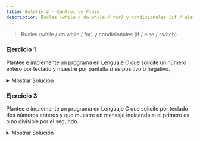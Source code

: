 ```yaml
---
title: Boletín 2 - Control de Flujo
description: Bucles (while / do while / for) y condicionales (if / else / switch)
---
```




> Bucles (while / do while / for) y condicionales (if / else / switch)

### Ejercicio 1

Plantee e implemente un programa en Lenguaje C que solicite un número entero por teclado y muestre por pantalla si es
positivo o negativo.

<details>
<summary>Mostrar Solución</summary>
```c title="Ejercicio_01.c"
// SPDX-FileCopyrightText: 2023 Pablo Portas López <pablo.portas@udc.es>
//
// SPDX-License-Identifier: GPL-3.0-only

#include <stdio.h>

int main() {
    int n;

    // Input
    printf("Introduzca un número entero: ");
    scanf("%d",&n);

    // Output
    if (n > 0) {
        printf("El número %d es positivo.",n);
    } else {
        if (n == 0) {
            printf("El número es 0.");
        } else {
            printf("El número %d es negativo.",n);
        }
    }


    return 0;
}
```
</details>

### Ejercicio 2

Plantee e implemente un programa en Lenguaje C que solicite un número entero por teclado y muestre por pantalla si es
par o impar.

<details>
<summary>Mostrar Solución</summary>
```c title="Ejercicio_02.c"
// SPDX-FileCopyrightText: 2023 Pablo Portas López <pablo.portas@udc.es>
//
// SPDX-License-Identifier: GPL-3.0-only

#include <stdio.h>

int main() {
    int n;

    // INPUT
    printf("Introduzca un número entero: ");
    scanf("%d",&n);

    // OUTPUT
    if (n == 0) {
        printf("El número es 0.");
    } else {
        if (n % 2 == 0) {
            printf("El número %d es par.",n);
        } else {
            printf("El número %d es impar.",n);
        }
    }

    return 0;
}
```
</details>

### Ejercicio 3

Plantee e implemente un programa en Lenguaje C que solicite por teclado dos números enteros y que muestre un mensaje
indicando si el primero es o no divisible por el segundo.

<details>
<summary>Mostrar Solución</summary>
```c title="Ejercicio_03.c"
// SPDX-FileCopyrightText: 2023 Pablo Portas López <pablo.portas@udc.es>
//
// SPDX-License-Identifier: GPL-3.0-only

#include <stdio.h>

int main() {
    int a,b;

    // INPUT
    printf("Introduzca dos números enteros y te diré si el primero es divisible por el segundo: ");
    scanf("%d %d",&a,&b);

    // OUTPUT
    if (b == 0) {
        printf("NO SE PUEDE DIVIDIR ENTRE 0.");
    } else {
        if (a % b == 0) {
            printf("%d es divisible entre %d.", a, b);
        } else {
            printf("%d no es divisible entre %d.", a, b);
        }
    }

    return 0;
}
```
</details>

### Ejercicio 4

Plantee e implemente un programa en Lenguaje C que muestre por pantalla el mayor de tres números introducidos por
teclado.

```txt "34" "56" "21" frame="terminal" title="Ejemplo de Ejecución"
Primer Número: 34
Segundo Número: 56
Tercer Número: 21

56 es el número mayor de los tres introducidos
```

<details>
<summary>Mostrar Solución</summary>
```c title="Ejercicio_04.c"
// SPDX-FileCopyrightText: 2023 Pablo Portas López <pablo.portas@udc.es>
//
// SPDX-License-Identifier: GPL-3.0-only

#include <stdio.h>

int main() {
    int a, b, c, menor, medio, mayor;

    // IN
    puts("Introduzca tres números para que este programa le devuelva el mayor de todos.");
    printf("\tTres números, ordenados como quiera: ");
    scanf("%d %d %d", &a, &b, &c);

    // ORDENAR CÓDIGO SUPER RECICLADO DEL OTRO EJERCICIO
    if (a < b) {
        menor = a;
        mayor = b;
    } else {
        menor = b;
        mayor = a;
    }
    if (c < menor) {
        medio = menor;
        menor = c;
    } else {
        if (c < mayor) {
            medio = c;
        } else {
            medio = mayor;
            mayor = c;
        }
    }

    // OUT
    printf("\nEl mayor es: %d", mayor);

    return 0;
}
```
</details>

### Ejercicio 5

Plantee e implemente un programa en Lenguaje C que muestre por pantalla tres números enteros introducidos por teclado
ordenados de menor a mayor.

```txt "34" "56" "21" frame="terminal" title="Ejemplo de Ejecución"
Primer Número: 34
Segundo Número: 56
Tercer Número: 21

21 <= 34 <= 56
```

<details>
<summary>Mostrar Solución</summary>
```c title="Ejercicio_05.c"
// SPDX-FileCopyrightText: 2023 Pablo Portas López <pablo.portas@udc.es>
//
// SPDX-License-Identifier: GPL-3.0-only

#include <stdio.h>

int main() {
    int a, b, c, menor, medio, mayor;

    // IN
    puts("Introduzca tres números para que este programa los organice de mayor a menor.");
    printf("\tTres números, ordenados como quiera: ");
    scanf("%d %d %d", &a, &b, &c);

    // ORDENAR
    if (a < b) {
        menor = a;
        mayor = b;
    } else {
        menor = b;
        mayor = a;
    }
    if (c < menor) {
        medio = menor;
        menor = c;
    } else {
        if (c < mayor) {
            medio = c;
        } else {
            medio = mayor;
            mayor = c;
        }
    }

    // OUT
    printf("\nOrdenados de menor a mayor: %d < %d < %d", menor, medio, mayor);

    return 0;
}
```
</details>

### Ejercicio 6

Plantee e implemente un programa en Lenguaje C que a partir de la siguiente información (correspondiente a un test
realizado por los alumnos): cantidad total de preguntas planteadas y la cantidad de preguntas contestadas correctamente.
Permita insertar los dos datos por teclado y muestre como resultado el nivel del mismo según el porcentaje de respuestas
correctas obtenidas. Suponga que:

- Nivel máximo: Porcentaje $\geq$ 90%.
- Nivel medio: Porcentaje $\geq$ 75% y $\textless$ 90%.
- Nivel regular: Porcentaje $\geq$ 50% y $\textless$ 75%.
- Fuera de nivel: Porcentaje $\textless$ 50%.

<details>
<summary>Mostrar Solución</summary>
```c title="Ejercicio_06.c"
// SPDX-FileCopyrightText: 2023 Pablo Portas López <pablo.portas@udc.es>
//
// SPDX-License-Identifier: GPL-3.0-only

#include <stdio.h>

#define porcentaje(x, y) ( x / (float) y * 100)

int main() {
    int total, correctas;

    // INPUT
    puts("Conteste a las siguiente preguntas sobre el test realizado:");
    printf("\tCantidad total de preguntas: ");
    scanf("%d", &total);
    printf("\tCantidad de preguntas contestadas correctamente: ");
    scanf("%d", &correctas);

    // OUTPUT
    printf("Tiene usted ");
    if (porcentaje(correctas, total) >= 90) {
        printf("un Nivel Máximo.");
    } else {
        if (porcentaje(correctas, total) >= 75) {
            printf("un Nivel Medio.");
        } else {
            if (porcentaje(correctas, total) >= 50) {
                printf("un Nivel Regular.");
            } else {
                if (porcentaje(correctas, total) < 50) {
                    printf("un Nivel Insuficiente.");
                }
            }
        }
    }
    printf("\n");


    return 0;
}
```
</details>

### Ejercicio 7

Implemente un programa que resuelva ecuaciones de segundo grado empleando sentencias switch para los casos: reales y
distintas, complejas conjugadas y raíz real doble.

<details>
<summary>Mostrar Solución</summary>
```c title="Ejercicio_07.c"
// SPDX-FileCopyrightText: 2023 Pablo Portas López <pablo.portas@udc.es>
//
// SPDX-License-Identifier: GPL-3.0-only

#include <stdio.h>

#include <math.h>

int main() {
    float a, b, c;
    float radicando, raiz1, raiz2, parteentera, parteimaginaria;
    int caso;

    // IN
    puts("Programa para resolver ecuaciones de segundo grado:");
    printf("Introduzca las constantes de la función, tal que: a*x^2 + b*x + c = 0 (a,b,c): ");
    scanf(" %f %f %f", &a, &b, &c);


    // CÁLCULO
    // (-b +- sqrt(b**2 - 4 * a * c)) / (2 * a)
    radicando = powf(b, 2) - 4 * a * c;
    // CADA CASO
    // caso = 0 raíz de cero (raíz real doble)
    // caso = 1 raíz de un positivo (dos raíces reales y distintas)
    // caso = 2 raíz de un negativo (compleja conjugada)
    if (radicando == 0) {
        caso = 0;
    } else {
        if (radicando > 0) {
            caso = 1;
        } else {
            caso = 2;
        }
    }

    switch (caso) {
        case 0:     // RAÍZ REAL DOBLE
            raiz1 = (-b+sqrtf(radicando))/(2*a*b);
            printf("La función tiene dos raíces reales dobles por lo tanto ambas valen %.210f",raiz1);
            break;
        case 1:     // DOS RAÍCES REALES Y DISTINTAS
            raiz1 = (-b+sqrtf(radicando))/(2*a*b);
            raiz2 = (-b-sqrtf(radicando))/(2*a*b);
            printf("La función tiene dos raíces reales y distintas. Un de ellas vale %.2f y la otra %.2f",raiz1,raiz2);
            break;
        case 2:     // COMPLEJA CONJUGADA
            // PARTO LA FUNCIÓN EN PARTE REAL E IMAGINARIA
            parteentera = (-b/(2*a*b));
            parteimaginaria = (sqrtf(-radicando)/(2*a*b));
            printf("La función tiene dos raíces complejas conjugadas. Una de ellas vale %.2f + %.2fi y la otra %.2f - %.2fi.",parteentera,parteimaginaria,parteentera,parteimaginaria);
            break;
        default:

    }

    return 0;
}
```
</details>

### Ejercicio 8

Plantee e implemente un programa en Lenguaje C que solicite al usuario una fecha del año en curso y le muestre en el
centro de la pantalla (aproximadamente) el número de días transcurridos desde el comienzo de año hasta esa fecha.

```txt "15" "10" frame="terminal" title="Ejemplo de Ejecución"
Escriba una fecha del año 2016 (dd mm): 15 10

La fecha introducida corresponde al día 288 del año en curso
```

<details>
<summary>Mostrar Solución</summary>
```c title="Ejercicio_08.c"
// SPDX-FileCopyrightText: 2023 Pablo Portas López <pablo.portas@udc.es>
//
// SPDX-License-Identifier: GPL-3.0-only

#include <stdio.h>
#include <stdbool.h>

int main() {
    int DD, MM, AAAA, dias, FEBRERO, diasano;
    bool incorrecto = true;
    // INPUT
    // INICIALIZO VARIABLES
    dias = 0;
    FEBRERO = 28;
    diasano = 365;
    // BUCLE DE INPUT
    do {
        printf("\nIntroduzca la fecha actual en el formato especificado (DD/MM/AAAA): ");
        scanf("%d / %d / %d", &DD, &MM, &AAAA);
        if (0 < DD && 0 < MM &&
            1578 < AAAA) { // Tiene que ser un año de después del establecimiento del Calendario Gregoriano

            // CÁLCULO DE SI ES UN AÑO BISIESTO
            if (AAAA % 4 == 0) {
                if (AAAA % 100 == 0) {
                    if (AAAA % 400 == 0) {
                        FEBRERO = 29;
                        diasano = 366;
                    } else {
                        FEBRERO = 28;
                        diasano = 365;
                    }
                } else {
                    FEBRERO = 29;
                    diasano = 366;
                }
            } else {
                FEBRERO = 28;
                diasano = 365;
            }

            switch (MM) { // COMPROBACIÓN DE DÍAS DE CADA MES
                // MESES CON 30 DÍAS (NOVIEMBRE, SEPTIEMBRE, JUNIO, ABRIL)
                case 11:
                case 6:
                case 4:
                    if (0 < DD && DD <= 30) {
                        incorrecto = false;
                    } else { // TIENE UN DÍA NO VÁLIDO PARA ESE MES
                        printf("¡Fecha no válida! (Código de error: Introducido un día incorrecto en un mes de 30 días.)");
                    }
                    break;
                    // MESES CON 31 DÍAS (DICIEMBRE, OCTUBRE, AGOSTO, JULIO, MAYO, MARZO, ENERO)
                case 12:
                case 10:
                case 8:
                case 7:
                case 5:
                case 3:
                case 1:
                    if (0 < DD && DD <= 31) {
                        incorrecto = false;
                    } else { // TIENE UN DÍA NO VÁLIDO PARA ESE MES
                        printf("¡Fecha no válida! (Código de error: Introducido un día incorrecto en un mes de 31 días.)");
                    }
                    break;
                    // FEBRERO Y LOS BISIESTOS
                case 2:
                    if (0 < DD && DD <= FEBRERO) {
                        incorrecto = false;
                    } else { // FECHA NO VÁLIDA DD < DÍAS QUE TIENE FEBRERO ESE AÑO
                        printf("¡Fecha no válida! (Código de error: Introducido un día incorrecto en un mes de %d días.)",
                               FEBRERO);
                    }
                    break;
                default:
                    printf("¡Fecha no válida! (Código de error: Introducido un mes no válido.)");
            }
        } else {
            printf("¡Fecha no válida! (Código de error: Debe ser una fecha válida del calendario gregoriano.)");
        }
    } while (incorrecto);

    // CÁLCULO
    // CÁLCULO DE DÍAS POR MES
    switch (MM) {
        case 12:    // NOVIEMBRE 30
            dias = dias + 30;
        case 11:    // OCTUBRE 31
            dias = dias + 31;
        case 10:     // SEPTIEMBRE 30
            dias = dias + 30;
        case 9:     // AGOSTO 31
            dias = dias + 31;
        case 8:     // JULIO 31
            dias = dias + 31;
        case 7:     // JUNIO 30
            dias = dias + 30;
        case 6:     // MAYO 31
            dias = dias + 31;
        case 5:     // ABRIL 30
            dias = dias + 30;
        case 4:     // MARZO 31
            dias = dias + 31;
        case 3:     // FEBRERO 28/29
            dias = dias + FEBRERO;
        case 2:     // ENERO 31
            dias = dias + 31;
        default:
    }

    // SUMO LOS DÍAS DEL MES EN CURSO AL TOTAL
    dias = dias + DD;

    // OUTPUT
    printf("La fecha introducida corresponde al día %d del año en curso. (Levamos un %.2f%% del año en curso %d/%d)",
           dias, (dias / (float) diasano * 100), dias, diasano);

    return 0;
}
```
</details>

### Ejercicio 9

Plantee e implemente un programa en Lenguaje C que implemente el algoritmo necesario para calcular la edad de una
persona suponiendo que se le pide al usuario que introduzca su fecha de nacimiento por teclado y a la salida muestra por
pantalla su edad con respecto a la fecha actual. Tenga en cuenta el cumpleaños exacto de la persona para realizar el
cálculo.

<details>
<summary>Mostrar Solución</summary>
```c title="Ejercicio_09.c"
// SPDX-FileCopyrightText: 2023 Pablo Portas López <pablo.portas@udc.es>
//
// SPDX-License-Identifier: GPL-3.0-only

#include <stdio.h>
#include <stdbool.h>
#include <time.h> // PARA OBTENER EL TIEMPO ACTUAL

int main() {
    int DD, MM, AAAA, FEBRERO; // PARA FECHA DE NACIMIENTO
    int diaactual, mesactual, anoactual; // PARA FECHA ACTUAL
    int edad; // LA EDAD
    bool incorrecto = true;
    // CONSEGUIR LOCAL TIME
    time_t t = time(NULL);
    struct tm tm = *localtime(&t);
    anoactual = tm.tm_year + 1900; // AÑOS TRANSCURRIDOS DESDE EL 1900
    mesactual = tm.tm_mon + 1; // ENERO ES EL MES CERO
    diaactual = tm.tm_mday; // DÍA

    // USADO PARA DEBUG
    //printf("now: %d-%02d-%02d %02d:%02d:%02d\n", tm.tm_year + 1900, tm.tm_mon + 1, tm.tm_mday, tm.tm_hour, tm.tm_min, tm.tm_sec);
    //printf("ahora: %d/%d/%d\n",anoactual,mesactual,diaactual);

    // INPUT
    puts("\t\t\t\t\t\t[ Calculadora de edad ]");

    // ESTA SECCIÓN DEL CÓDIGO ESTÁ COPIADA DEL EJERCICIO 8
    // INICIALIZO VARIABLE
    FEBRERO = 28;
    // BUCLE DE INPUT
    do {
        printf("\nIntroduzca su fecha de nacimiento en el formato especificado (DD/MM/AAAA): ");
        scanf("%d / %d / %d", &DD, &MM, &AAAA);
        if (0 < DD && 0 < MM && 1578 < AAAA) {
            // Tiene que ser un año de después del establecimiento del Calendario Gregoriano

            // CÁLCULO DE SI ES UN AÑO BISIESTO
            if (AAAA % 4 == 0) {
                if (AAAA % 100 == 0) {
                    if (AAAA % 400 == 0) {
                        FEBRERO = 29;
                    } else {
                        FEBRERO = 28;
                    }
                } else {
                    FEBRERO = 29;
                }
            } else {
                FEBRERO = 28;
            }

            switch (MM) { // COMPROBACIÓN DE DÍAS DE CADA MES
                // MESES CON 30 DÍAS (NOVIEMBRE, SEPTIEMBRE, JUNIO, ABRIL)
                case 11:
                case 6:
                case 4:
                    if (0 < DD && DD <= 30) {
                        incorrecto = false;
                    } else { // TIENE UN DÍA NO VÁLIDO PARA ESE MES
                        printf("¡Fecha no válida! (Código de error: Introducido un día incorrecto en un mes de 30 días.)");
                    }
                    break;
                    // MESES CON 31 DÍAS (DICIEMBRE, OCTUBRE, AGOSTO, JULIO, MAYO, MARZO, ENERO)
                case 12:
                case 10:
                case 8:
                case 7:
                case 5:
                case 3:
                case 1:
                    if (0 < DD && DD <= 31) {
                        incorrecto = false;
                    } else { // TIENE UN DÍA NO VÁLIDO PARA ESE MES
                        printf("¡Fecha no válida! (Código de error: Introducido un día incorrecto en un mes de 31 días.)");
                    }
                    break;
                    // FEBRERO Y LOS BISIESTOS
                case 2:
                    if (0 < DD && DD <= FEBRERO) {
                        incorrecto = false;
                    } else { // FECHA NO VÁLIDA DD < DÍAS QUE TIENE FEBRERO ESE AÑO
                        printf("¡Fecha no válida! (Código de error: Introducido un día incorrecto en un mes de %d días.)",
                               FEBRERO);
                    }
                    break;
                default:
                    printf("¡Fecha no válida! (Código de error: Introducido un mes no válido.)");
            }
        } else {
            printf("¡Fecha no válida! (Código de error: Debe ser una fecha válida del calendario gregoriano.)");
        }
        if (AAAA > anoactual || AAAA == anoactual && ((MM > mesactual) || (MM == mesactual && DD > diaactual))) {
            // SI LA FECHA ES EN EL FUTURO, SENTENCIA LÓGICA BASTANTE LARGA, EVITAR QUE SE SALGA DEL BUCLE
            printf("¿Naciste en el futuro o que lo que?"); // Me hacía gracia :)
            incorrecto = true;
        }
    } while (incorrecto);

    edad = anoactual - AAAA - 1; // RESTAMOS EL AÑO DE NACIMIENTO AL ACTUAL - 1

    // COMPROBAMOS SI YA HA SIDO SU CUMPLEAÑOS
    if ((MM < mesactual) || (MM == mesactual && DD < diaactual)) {
        edad = edad + 1; // SUMAMOS YA QUE YA FUÉ SU CUMPLEAÑOS
        if (MM == mesactual && DD == diaactual) { // SI COINCIDE LA FECHA FELICITAR CUMPLEAÑOS
            printf("\n¡Feliz Cumpleaños! Tienes %d años.", edad);
        } else {
            printf("Tienes %d años.", edad);
        }
    } else {
        printf("Tienes %d años.", edad);
    }

    return 0;
}
```
</details>

### Ejercicio 10

Plantee e implemente un programa en Lenguaje C que solicite el salario anual bruto de una persona y muestre por pantalla
la reducción del IRPF que se le aplicaría según los hijos menores de 18 años que tenga a su cargo, sabiendo que cada
hijo (hasta 5) reduce un 10% el total del impuesto que le correspondería pagar. Es decir, si un trabajador gana 20000 €
anuales y tiene a su cargo 5 hijos menores de 18 años, suponiendo un IRPF del 15% (debe ser constante en el programa)
tendría que pagar 3000€ de impuesto anual, pero se le reduce un n_hijos*10% (50%) y por tanto pagaría únicamente 1500€
al año.

```txt "20000" "5" frame="terminal" title="Ejemplo de Ejecución"
Introduzca su salario anual bruto (en euros): 20000
Introduzca el número de hijos mayores de 18 años a su cargo: 5

IRPF (15%): 3000€
Reducción debida a hijos a cargo: 1500€
Total anual a pagar: 1500€
```

<details>
<summary>Mostrar Solución</summary>
```c title="Ejercicio_10.c"
// SPDX-FileCopyrightText: 2023 Pablo Portas López <pablo.portas@udc.es>
//
// SPDX-License-Identifier: GPL-3.0-only

#include <stdio.h>

#define IRPF 0.15
// SINTETIZO LA FÓRMULA DEL ENUNCIADO x: sueldo y: hijos
#define descuentohijos(x,y) (x * IRPF * (y * 0.10))

int main() {
    int nhijosmenores;
    float sueldoanualbruto, descuentoirpf;

    // INPUT
    puts("Calculador de descuento de del IRPF");
    printf("Introduzca su salario anual bruto (en euros): ");
    scanf(" %f", &sueldoanualbruto);
    printf("Introduzca el número de hijos/as mayores de 18 años a su cargo: ");
    scanf(" %d", &nhijosmenores);

    // OUTPUT
    printf("IRPF (15%%): %.2f€\n", sueldoanualbruto * IRPF);
    switch (nhijosmenores) {
        case 0: // VOY A SUPONER QUE EL USURARIO NO VA A INTRODUCIR HIJOS NEGATIVOS
            descuentoirpf = 0;
            printf("Carece de reducción del IRPF por hijos/as a su cargo.\n");
            break;
        case 1:
        case 2:
        case 3:
        case 4:
            descuentoirpf = descuentohijos(sueldoanualbruto,nhijosmenores);
            printf("Reducción debida a hijos/as a cargo: %.2f€\n",descuentoirpf);
            break;
        default: // SÍ TIENE MÁS DE 4 O MÁS HIJOS
            descuentoirpf = descuentohijos(sueldoanualbruto,5); // DESCUENTO MÁXIMO (5 HIJOS)
            printf("Reducción debida a hijos/as a cargo: %.2f€\n",descuentoirpf);
    }
    printf("Total anual a pagar: %.2f€\n", sueldoanualbruto * IRPF - descuentoirpf);

    return 0;
}
```
</details>

### Ejercicio 11

Plantee e implemente un programa en Lenguaje C cuyo objetivo sea calcular las raíces de una ecuación de 2º grado,
$ax^2+bx+c$. El programa debe solicitar por teclado los coeficientes a, b, c. y mostrar por pantalla las soluciones $x_{1}$ y $x_{2}$.


$x_{1} = \frac{-b+\sqrt{b^2-4ac}}{2a}$

$x_{2} = \frac{-b-\sqrt{b^2-4ac}}{2a}$

<details>
<summary>Mostrar Solución</summary>
```c title="Ejercicio_11.c"
// SPDX-FileCopyrightText: 2023 Pablo Portas López <pablo.portas@udc.es>
//
// SPDX-License-Identifier: GPL-3.0-only

#include <stdio.h>
#include <math.h>

int main () {
    // Este ejercicio es literalmente el mismo que el Ejercicio 7, así que Ctrl + C y Ctrl + V
    float a, b, c;
    float radicando, raiz1, raiz2, parteentera, parteimaginaria;
    int caso;

    // IN
    puts("Programa para resolver ecuaciones de segundo grado:");
    printf("Introduzca las constantes de la función, tal que: a*x^2 + b*x + c = 0 (a,b,c): ");
    scanf(" %f %f %f", &a, &b, &c);


    // CÁLCULO
    // (-b +- sqrt(b**2 - 4 * a * c)) / (2 * a)
    radicando = powf(b, 2) - 4 * a * c;
    // CADA CASO
    // caso = 0 raíz de cero (raíz real doble)
    // caso = 1 raíz de un positivo (dos raíces reales y distintas)
    // caso = 2 raíz de un negativo (compleja conjugada)
    if (radicando == 0) {
        caso = 0;
    } else {
        if (radicando > 0) {
            caso = 1;
        } else {
            caso = 2;
        }
    }

    switch (caso) {
        case 0:     // RAÍZ REAL DOBLE
            raiz1 = (-b+sqrtf(radicando))/(2*a*b);
            printf("La función tiene dos raíces reales dobles por lo tanto ambas valen %.210f",raiz1);
            break;
        case 1:     // DOS RAÍCES REALES Y DISTINTAS
            raiz1 = (-b+sqrtf(radicando))/(2*a*b);
            raiz2 = (-b-sqrtf(radicando))/(2*a*b);
            printf("La función tiene dos raíces reales y distintas. Un de ellas vale %.2f y la otra %.2f",raiz1,raiz2);
            break;
        case 2:     // COMPLEJA CONJUGADA
            // PARTO LA FUNCIÓN EN PARTE REAL E IMAGINARIA
            parteentera = (-b/(2*a*b));
            parteimaginaria = (sqrtf(-radicando)/(2*a*b));
            printf("La función tiene dos raíces complejas conjugadas. Una de ellas vale %.2f + %.2fi y la otra %.2f - %.2fi.",parteentera,parteimaginaria,parteentera,parteimaginaria);
            break;
        default:

    }


    return 0;
}
```
</details>

### Ejercicio 12

Plantee e implemente un programa en Lenguaje C que solicite tres números enteros positivos (por teclado) y que muestre
por pantalla el cociente y el resto de dividir el mayor de ellos por el menor, con un formato similar al siguiente:

```txt "34" "22" "67" frame="terminal" title="Ejemplo de Ejecución"
Introduzca primer número: 34
Introduzca segundo número: 22
Introduzca tercer número: 67

67 dividido |entre 22
            ------------
      R: 1    C: 3
```

<details>
<summary>Mostrar Solución</summary>
```c title="Ejercicio_12.c"
// SPDX-FileCopyrightText: 2023 Pablo Portas López <pablo.portas@udc.es>
//
// SPDX-License-Identifier: GPL-3.0-only

#include <stdio.h>
#include <stdbool.h>

int main() {
    int a, b, c;
    bool nocontinuar = true;

    // BUCLE DE INPUT
    do {
        puts("Introduzca tres números enteros positivos y se le mostrará la división entera del mayor entre el menor.");
        printf("\tTres números (a,b,c): ");
        int n; // Cuenta el número de entradas correctas
        n = scanf("%d %d %d", &a, &b, &c);
        while((getchar()) != '\n'); // LIMPIO EL BUFFER PARA EVITAR COSAS RARAS
        if (n == 3) {
            if (a > 0 && b > 0 && c > 0) {
                nocontinuar = false;
            } else {
                printf("¡Introduzca tres números positivos!\n");
            }
        } else {
            printf("¡Introduzca tres números enteros!\n");
        }
    } while (nocontinuar);

    // ALGORITMO DE ORDENACIÓN DE NÚMEROS
    // es de otro ejercicio, no lo voy a modificar cumple su función.
    int menor, medio, mayor;

    if (a < b) {
        menor = a;
        mayor = b;
    } else {
        menor = b;
        mayor = a;
    }
    if (c < menor) {
        medio = menor;
        menor = c;
    } else {
        if (c < mayor) {
            medio = c;
        } else {
            medio = mayor;
            mayor = c;
        }
    }

    // DIVISIÓN
    // Podría usar más variables, o más líneas de código, pero prefiero dejarlo simple
    int cociente = mayor/menor, resto = mayor%menor;

    // OUTPUT
    printf("\n\t\t\t%d dividido\t|entre %d\n\t\t\t\t\t\t------------\n\t\t\tC: %d\t\tR: %d\n",mayor,menor,cociente,resto);


    return 0;
}
```
</details>

### Ejercicio 13

Plantee e implemente un programa en Lenguaje C para clasificar triángulos en función de las longitudes de sus lados, que
se solicitarán por teclado, de forma que se indique por pantalla si el triángulo es equilátero (todos los lados
iguales), isósceles (dos lados iguales) o escaleno (todos los lados diferentes).

```txt "125" "358" "125" frame="terminal" title="Ejemplo de Ejecución"
Introduzca la longitud del primer lado del triángulo (cm): 125
Introduzca la longitud del segundo lado del triángulo (cm): 358
Introduzca la longitud del tercer lado del triángulo (cm): 125

El triángulo es ISÓSCELES (lado1=lado3=125 cm)
```

<details>
<summary>Mostrar Solución</summary>
```c title="Ejercicio_13.c"
// SPDX-FileCopyrightText: 2023 Pablo Portas López <pablo.portas@udc.es>
//
// SPDX-License-Identifier: GPL-3.0-only

#include <stdio.h>
#include <math.h> // HACER SENOS Y COSENOS SIN ESTO ES DIFÍCIL

#define PI 3.14159265358979323846

int main() {
    int a, b, c, continuar, correct, antiinf;
    int menor, medio, mayor;    // PARA EL APARTADO 2
    int clado, cangulo;         // PARA EL APARTADO 3
    float A, B, C;              // PARA EL APARTADO 3
    continuar = 1;
    antiinf = 1;

    while (continuar != 4) {
        // INPUT
        puts("Introduzca tres números enteros cualesquiera, serán utilizados para tratar\nde construir un tríangulo.");
        correct = 0;
        printf("\tTres números (a b c): ");
        correct = scanf("%d %d %d", &a, &b, &c); // A n se le asignaran el número de entradas válidas.
        // printf("%d valores correctos leídos.", correct);
        switch (continuar) {
            case 1: // 1) INPUT VÁLIDO
                if (correct != 3) {
                    printf("\n¡Input no válido, introduzca enteros! Número de valores correctos leídos: %d", correct);
                    continuar = 1;
                    break;
                } else {
                    if (a * b <= 0 || b * c <= 0) {
                        // Lo hago con dos bucles porque multiplicar valores incorrectos puede resultar en bucles infinitos.
                        printf("\n¡Input no válido, introduzca enteros! Recuerde que no hay triángulos de longitud negativa o 0.\n\n");
                        continuar = 1;
                        break;
                    } else {
                        //printf("\n\nX\n\n"); USADO PARA DEBUG EL CÓDIGO
                    }
                }
            case 2: // 2) Teorema de la existencia de los triángulos
                // | b - c | < a < b + c
                // Podría usar la biblioteca de matemáticas para hacer esto o reciclar mi código de organizar números de mayor a menor
                if (a < b) {
                    menor = a;
                    mayor = b;
                } else {
                    menor = b;
                    mayor = a;
                }
                if (c < menor) {
                    medio = menor;
                    menor = c;
                } else {
                    if (c < mayor) {
                        medio = c;
                    } else {
                        medio = mayor;
                        mayor = c;
                    }
                }
                if (menor + medio > mayor) {
                    //printf("\n\nY\n\n"); USADO PARA DEBUG EL CÓDIGO
                } else {
                    printf("\n¡Input no válido! No se puede construir un triangulo con esos valores.\n (Teorema de la existencia de los triángulos).\n\n");
                    continuar = 1;
                    break;
                }
            case 3: // 3) Clasificar el triángulo
                // printf("\n\nZ\n\n"); USADO PARA DEBUG EL CÓDIGO
                // CLASIFICACIÓN POR LADO
                // EQUILÁTERO:  1
                // ISÓSCELES:   2
                // ESCALENO:    3
                clado = 0;
                if (mayor == menor) {                       // EQUILÁTERO
                    clado = 1;
                } else {
                    if (mayor == medio || medio == menor) { // ISÓSCELES
                        clado = 2;
                    } else {                                // ESCALENO
                        clado = 3;
                    }
                }
                // CLASIFICACIÓN POR ÁNGULO
                // RECTÁNGULO   ( 90º): 1
                // ACUTÁNGULO   (<90º): 2
                // OBTUSÁNGULO  (>90º): 3
                cangulo = 0;
                // Usando la ley de los cosenos: c^2 = a^2 + b^2 - 2ab * cos(C)
                // Y los paso de radianes a grados
                C = acos((pow(a, 2) + pow(b, 2) - pow(c, 2)) / (2 * a * b)) * 180 / PI;
                A = acos((pow(c, 2) + pow(b, 2) - pow(a, 2)) / (2 * c * b)) * 180 / PI;
                B = acos((pow(a, 2) + pow(c, 2) - pow(b, 2)) / (2 * c * a)) * 180 / PI;
                // printf("Ángulos: A: %.2fº B: %.2fº C: %.2fº", A, B, C); // Usado para debug del código
                if (A == 90 || B == 90 || C == 90) {        // RECTÁNGULO
                    cangulo = 1;
                } else {
                    if (A > 90 || B > 90 || C > 90) {       // OBTUSÁNGULO
                        cangulo = 3;
                    } else {                                // ACUTÁNGULO
                        cangulo = 2;
                    }
                }
                continuar = 4;
            default:

        }

        antiinf = antiinf + 1;
        if (antiinf > 100) {
            continuar = 4;
        } else {
            //printf("Repetición = %d\n",antiinf);
        }
    }

    if (antiinf > 100) {
        printf("¡Anti repeticiones infinitas activado!");
        // USO ESTO PORQUE A VECES ME CONFUNDÍA METÍA MAL UN DATO Y PASO DE QUE MI ORDENADOR SE SOBRECALIENTE
    } else {
        printf("El tríangulo introducido (a: %d b: %d c: %d), ",a,b,c);
        switch (clado) {
            case 1:
                printf("es un triángulo equilátero ");
                break;
            case 2:
                printf("es un triángulo isósceles ");
                break;
            case 3:
                printf("es un tríangulo escaleno ");
                break;
            default:

        }
        switch (cangulo) {
            case 1:
                printf("y rectángulo (A: %.2fº B: %.2fº C: %.2fº).",A,B,C);
                break;
            case 2:
                printf("y obtusángulo (A: %.2fº B: %.2fº C: %.2fº).",A,B,C);
                break;
            case 3:
                printf("y acutángulo (A: %.2fº B: %.2fº C: %.2fº).",A,B,C);
                break;
            default:

        }
    }
    return 0;
}
```
</details>

### Ejercicio 14

Plantee e implemente un programa en Lenguaje C que solicite por teclado dos números enteros positivos (el primero de 3
cifras y el segundo de 1) y que muestre por pantalla su multiplicación en el formato que se indica en el ejemplo de
ejecución. Debe comprobar que el primer número tiene efectivamente 3 cifras y es positivo, y que el segundo número es
también positivo y tiene una única cifra. En caso de que no se cumplan estas condiciones, el programa debe alertar al
usuario con un mensaje apropiado (Ej. “El primer número no tiene 3 cifras!!!”).

```txt "785" "7" frame="terminal" title="Ejemplo de Ejecución"
Introduzca un número entero positivo de 3 cifras: 785
Introduzca un número entero positivo de 1 cifra: 7

      785
      x 7
     ====
     5495
```

**NOTA**: Observe un formato lo más similar posible al indicado en el ejemplo,
utilizando descriptores de formato en lugar de espacios en blanco para mostrar los
datos en forma de tabla.

<details>
<summary>Mostrar Solución</summary>
```c title="Ejercicio_14.c"
// SPDX-FileCopyrightText: 2023 Pablo Portas López <pablo.portas@udc.es>
//
// SPDX-License-Identifier: GPL-3.0-only

#include <stdio.h>
#include <stdbool.h>

int main() {
    int a, b, c;

    // BUCLE DE INPUT
    bool nocontinuar = true;
    do {
        int n, error;
        puts("Introduzca dos números enteros positivos, el primero de tres cifras, el segundo de una.");
        printf("\n\tDos números (XXX, X): ");
        n = scanf("%d %d", &a, &b);
        while((getchar()) != '\n'); // Limpio el buffer por seguridad
        error = 0; // INICIALIZO LA VARIABLE DE CONTROL DE ERRORES
        if (n == 2) { // Inputs válidos
            if (a >= 0 && b >= 0) {
                if ((a >= 100 && a < 1000)) { // PRIMER NÚMERO VÁLIDO
                    if ((b >= 0 && b < 10)) {  // SEGUNDO NÚMERO VÁLIDO
                        nocontinuar = false; // CORRECTO CONTINUAR
                    } else { error = 2; } // SENDOS NÚMEROS NO VÁLIDOS
                } else {
                    if (b >= 0 && b < 10) { // SEGUNDO NÚMERO VÁLIDO
                        error = 1;
                    } else { error = 3; } // SENDOS NÚMEROS NO VÁLIDOS
                }
            } else { error = 5; }
        } else { error = 4; }

        // Control de mensajes de error
        switch (error) {
            case 1:     // PRIMER NÚMERO MAL
                printf("\nError: El primer número no tiene tres cifras.\n");
                break;
            case 2:     // SEGUNDO NÚMERO MAL
                printf("\nError: El segundo número no tiene una cifra.\n");
                break;
            case 3:     // SENDOS NÚMEROS NO VÁLIDOS
                printf("\nError: Sendos números no tienen el formáto especificado.\n");
                break;
            case 4:     // INPUT NO VÁLIDO
                printf("\nError: Introduzca dos inputs válidos.\n");
                break;
            case 5:     // NO POSITIVOS
                printf("\nError: Ambos números deben ser positivos.\n");
                break;
            default:    // NO HAY ERRORES ERROR = 0
                break; // Buena práctica hay que evitar "fallitos"
        }
    } while (nocontinuar);

    // MULTIPLICACIÓN
    c = a * b;

    // OUTPUT
    printf("\n\n\t\t\t %d\n\t\t\t x %d\n\t\t\t====\n\t\t\t%4d\n",a,b,c);

    return 0;
}
```
</details>

### Ejercicio 15

Plantee e implemente un programa en Lenguaje C que presente el menú que se especifica a continuación y que, según sea el
carácter introducido por el usuario, escriba en pantalla BEBÉ, ADOLESCENTE, MUJER, HOMBRE.

- B.- Bebé
- A.- Adolescente
- M.- Mujer
- H.- Hombre

<details>
<summary>Mostrar Solución</summary>
```c title="Ejercicio_15.c"
// SPDX-FileCopyrightText: 2023 Pablo Portas López <pablo.portas@udc.es>
//
// SPDX-License-Identifier: GPL-3.0-only

#include <stdio.h>
#include <stdbool.h>

int main() {
    char c;

    bool nocontinuar;
    do {
        nocontinuar = false;
        printf("\t\t¿Que eres?\n------------------------\n B - Bebé\n A - Adolescente\n M - Mujer\n H - Hombre\n");
        printf("\nIntroduzca el carácter correcto: ");
        int n;
        gets(&c);

        switch (c) {
            case 'B':
            case 'b':
                printf("BEBÉ");
                break;
            case 'A':
            case 'a':
                printf("ADOLESCENTE");
                break;
            case 'M':
            case 'm':
                printf("MUJER");
                break;
            case 'H':
            case 'h':
                printf("HOMBRE");
                break;
            default:
                printf("\nError: Opción no válida.\n\n");
                nocontinuar=true;
                break;
        }
    } while(nocontinuar);

    return 0;
}
```
</details>

### Ejercicio 16

Plantee e implemente un programa en Lenguaje C que admita el nombre y la edad de una persona y muestre por pantalla si
la persona es JOVEN, ADULTA, o ANCIANA según los siguientes criterios:

1. Si tiene menos de 32 años es JOVEN.
2. Si tiene 32 o más años y menos de 75 es ADULTA.
3. Si tiene 75 o más años es ANCIANA.

```txt "Virginia Woolf" "21" frame="terminal" title="Ejemplo de Ejecución"
Nombre: Virginia Woolf
Edad: 21

Virginia Woolf es JOVEN (<32)
```

<details>
<summary>Mostrar Solución</summary>
```c title="Ejercicio_16.c"
// SPDX-FileCopyrightText: 2023 Santiago Neira Sejean
//
// SPDX-License-Identifier: GPL-3.0-only
#include <stdio.h>
int main(){
    char nombre[50];
    char apellido1[50];
    char apellido2[50];
    int edad;

    printf("Nombre: ");
    scanf("%s %s %s",&nombre,&apellido1,&apellido2);

    printf("Introduzca su edad: ");
    scanf("%d",&edad);

    if (edad<32){
        printf("%s %s %s es joven",nombre,apellido1,apellido2);
    }
    else if(edad>=32 && edad<75){
        printf("%s %s %s es Adulto/a",nombre,apellido1,apellido2);
    }
    else if(edad>=75){
        printf("%s %s %s es Anciano/a",nombre,apellido1,apellido2);
    }

    return 0;
}
```
</details>

### Ejercicio 17

Plantee e implemente un programa en Lenguaje C que admita un carácter (introducido por teclado) y muestre por pantalla
si es una vocal, una consonante, un dígito o un carácter especial.


```txt frame="terminal" title="Ejemplo de Ejecución"
Introduzca un caracter: +
+ es un caracter especial
Introduzca un caracter: A
A es una vocal
Introduzca un caracter: n
n es una consonante
Introduzca un caracter: 3
3 es un dígito
```

<details>
<summary>Mostrar Solución</summary>
```c title="Ejercicio_17.c"
// SPDX-FileCopyrightText: 2023 Pablo Portas López <pablo.portas@udc.es>
//
// SPDX-License-Identifier: GPL-3.0-only

#include <stdio.h>

int main() {
    char c;

    printf("Introduzca un carácter: ");
    scanf("%c", &c);

    // printf("%c\n",c); // USADO PARA DEBUG
    //c = (int) c; // CONVERSIÓN A ENTERO DE LA TABLA ASCII
    // printf("%d\n",c); // USADO PARA DEBUG

    if ((65 <= (int) c && (int) c <= 90) || (97 <= (int) c && (int) c <= 122)) { // LETRA
        switch ((int) c) {
            case 65: // A
            case 97: // a
            case 69: // E
            case 101: // e
            case 73: // I
            case 105: // i
            case 79: // O
            case 111: // o
            case 85: // U
            case 117: // u
                printf("\t\t\t%c es una vocal", c);
                break;
            default:
                printf("\t\t\t%c es una consonante", c);
                break;
        }
    } else {
        if (48 <= (int) c && (int) c <= 57) { // DÍGITO
            printf("\t\t\t%c es un dígito", c);
        } else { // CARÁCTER ESPECIAL
            printf("\t\t\t%c es un carácter especial", c);
        }
    }

    return 0;
}
```
</details>

### Ejercicio 18

Plantee e implemente un programa en Lenguaje C que adivine un número del 1 al 10 conociendo su paridad y el resto de
dividirlo por cinco.

```txt frame="terminal" title="Ejemplo de Ejecución"
Piense un número del 1 al 10......
¿El número que ha pensado es impar (1) o par (2)? 2
¿Cuál es el resto de dividir el número que ha pensado entre 5? 3

El número que ha pensado es el 8
```

<details>
<summary>Mostrar Solución</summary>
```c title="Ejercicio_18.c"

```
</details>

### Ejercicio 19

Plantee e implemente un programa en Lenguaje C para calcular los días que tiene un mes. Tenga en cuenta que si el mes
introducido por el usuario es Febrero, el programa deberá solicitar el año del que se trata para poder determinar si es
bisiesto o no.

```txt "Julio" "Febrero" "2010" frame="terminal" title="Ejemplo de Ejecución"
Introduzca el nombre del mes del que quiere calcular los días: Julio
El mes de julio tiene 31 días.

Introduzca el nombre del mes del que quiere calcular los días: Febrero
Introduzca el año: 2010
El mes de febrero del año 2010 tiene 28 días.
```

<details>
<summary>Mostrar Solución</summary>
```c title="Ejercicio_19.c"
// SPDX-FileCopyrightText: 2023 Nuria Gómez
//
// SPDX-License-Identifier: GPL-3.0-only
#include <stdio.h>
#include <string.h>//Librería añadida para poder utilizar strcmp

int main() {
    char mes[12];
    int año;


    printf("Introduzca el nombre del mes del que quiere calcular los dias: ");
    scanf("%s", &mes);
    //strcmp devuelve 0 cuando dos palabras son iguales
    if((strcmp("Enero", mes)== 0)||(strcmp("Marzo", mes)== 0)||(strcmp("Mayo", mes)== 0)||(strcmp("Julio", mes)== 0)||(strcmp("Agosto", mes)== 0)||(strcmp("Octubre", mes)== 0)||(strcmp("Diciembre", mes)== 0)){//strcmp devuelve 0 si son iguales
        printf("El mes de %s tiene 31 dias", mes);
    }else if((strcmp("Abril", mes)== 0)||(strcmp("Junio", mes)== 0)||(strcmp("Septiembre", mes)== 0)||(strcmp("Noviembre", mes)== 0)){
        printf("El mes de %s tiene 30 dias", mes);
    }else if (strcmp("Febrero", mes)== 0){
        printf("Introduzca el año: ");
        scanf("%d", &año);

        if((año%100 != 0)|| ((año%100 == 0)&&(año%400 ==0))){//Comprobación de si un año es bisiesto
            printf("El mes de %s del año %d tiene 29 dias",mes, año);
        }else{
            printf("El mes de %s del año %d tiene 28 dias", mes, año);
        }

    }
}
```
</details>

### Ejercicio 20

Plantee e implemente un programa en Lenguaje C que solicite el nombre, el peso (en kilos) y la altura (en centímetros)
de una persona por teclado y que calcule su índice de masa corporal, $$IMC=peso~en~kilos/(altura~en~metros)^{2}$$, indicando
por pantalla si la persona está por debajo de su peso de salud ($$IMC < 18.5$$), normal ($$18.5 \leq IMC$$), con sobrepeso de grado
I ($$25 \leq IMC < 27$$), sobrepeso de grado II ($$27 \leq IMC < 30$$) u obesa ($$IMC \geq 30$$).

```txt "Lourdes Smith" "170" "54" frame="terminal" title="Ejemplo de Ejecución"
Introduzca usted su nombre: Lourdes Smith
Introduzca altura en centímetros: 170
Introduzca peso en kilos: 54

Lourdes Smith, según el índice de masa corporal (IMC=18.68), tiene usted un PESO NORMAL para su estatura
```

<details>
<summary>Mostrar Solución</summary>
```c title="Ejercicio_20.c"
// SPDX-FileCopyrightText: 2023 Miguel Fraga Pico
//
// SPDX-License-Identifier: GPL-3.0-only
#include <stdio.h>
int main() {

    char nombre[50];
    int peso;
    int altura;
    float alturametros;
    float IMC;
    printf("Introduce tu nombre: ");
    scanf("%s", &nombre);
    printf("\nIntroduce tu peso en kg: ");
    scanf("%d", &peso);
    printf("\nIntroduce tu altura en cm: ");
    scanf("%d", &altura);

    alturametros = altura%2;
    printf("\n%d", alturametros);
    IMC = peso / (alturametros * alturametros);
    printf("\n%d", IMC);
/*
    if (IMC < 18.5)
    {
        printf("%s, segun el indice de masa corporal (IMC= %.2f), está usted por debajo de su peso de salud", nombre, IMC);

    } else if (IMC >= 18.5 && IMC < 25)
    {
        printf("%s, segun el indice de masa corporal (IMC= %.2f), su peso es normal para su estatura", nombre, IMC);
    } else if (IMC >= 25 && IMC < 27)
    {
        printf("%s, segun el indice de masa corporal (IMC= %.2f), tiene usted sobrepeso de grado 1", nombre, IMC);
    }
    else if (IMC >= 27 && IMC < 30)
    {
        printf("%s, segun el indice de masa corporal (IMC= %.2f), tiene usted sobrepeso de grado 2", nombre, IMC);
    }
    else
    {
        printf("%s, segun  el indice de masa corporal (IMC= %.2f), tiene usted obesidad", nombre,IMC);
    }
    */
}
```
</details>

### Ejercicio 21

Plantee e implemente un programa en Lenguaje C que calcule la nota media de las 6 asignaturas de un curso académico a
partir de las calificaciones introducidas individualmente por teclado. Debe mostrar la calificación media también en
formato SOBRESALIENTE (9-10), NOTABLE (7-8.9), APROBADO (5-6.9), SUSPENSO (0-4.9). En el caso de que el alumno no se
haya presentado a alguna de las asignaturas, el usuario debe introducir 0 como calificación. En este último caso añada
además en la salida la nota media obtenida en las asignaturas a las que se ha presentado.

```txt "4.5" "5.2" "7.5" "3.8" "6.4" frame="terminal" title="Ejemplo de Ejecución"
Introduzca calificación asignatura 1 (formato X.X, 0 para No Presentado): 4.5
Introduzca calificación asignatura 2 (formato X.X, 0 para No Presentado): 5.2
Introduzca calificación asignatura 3 (formato X.X, 0 para No Presentado): 7.5
Introduzca calificación asignatura 4 (formato X.X, 0 para No Presentado): 3.8
Introduzca calificación asignatura 5 (formato X.X, 0 para No Presentado): 0
Introduzca calificación asignatura 6 (formato X.X, 0 para No Presentado): 6.4

Nota media: SUSPENSO (4.9)
Nota media asignaturas presentadas: APROBADO (5.88)
```

**NOTA**: Compruebe que las calificaciones introducidas por teclado son correctas, es decir, están entre 0 y 10 puntos.

<details>
<summary>Mostrar Solución</summary>
```c title="Ejercicio_21.c"
// SPDX-FileCopyrightText: 2023 Miguel Fraga Pico
//
// SPDX-License-Identifier: GPL-3.0-only
#include <stdio.h>

int main ()
{
    float nota;
    float acumulado;
    int asignaturas;
    float media;
    int mediaint;
    int noPresentado = 1;


    for(asignaturas = 1; asignaturas < 4; asignaturas++)
    {
        printf("Introduzca calificacion asignatura %d (formato X.X, 0 para No Presentado): ", asignaturas);
        scanf("%f", &nota);
        if(nota >= 0 && nota <= 10)
        {
            if(nota != 0)
            {
                acumulado = acumulado + nota;
            }
            else
            {
                noPresentado++;
            }
        }
        else
        {
            printf("Nota no valida");
            break;
        }
    }

    media = acumulado / (asignaturas - noPresentado);
    mediaint = media;

    switch(mediaint)
    {
        case 1:
            printf("La media es: suspenso %f", media);
            break;
        case 2:
            printf("La media es: suspenso %f", media);
            break;
        case 3:
            printf("La media es: suspenso %f", media);
            break;
        case 4:
            printf("La media es: suspenso %f", media);
            break;
        case 5:
            printf("La media es: suficiente %f", media);
        case 6:
            printf("La media es: suficiente %f", media);
        case 7:
            printf("La media es: notable %f", media);
        case 8:
            printf("La media es: notable %f", media);
        case 9:
            printf("La media es: sobresaliente %f", media);
        case 10:
            printf("La media es: sobresaliente %f", media);
    }
}
```
</details>

### Ejercicio 22

Plantee e implemente un programa en Lenguaje C que sume los primeros 100 números enteros pares por una parte y los
impares por otra.

<details>
<summary>Mostrar Solución</summary>
```c title="Ejercicio_22.c"
// SPDX-FileCopyrightText: 2023 Santiago Neira Sejean
//
// SPDX-License-Identifier: GPL-3.0-only
#include <stdio.h>
int main(){
    int suma1;
    int suma2;
    int numero;
    int numerop;
    int numeroi;

    numero=0;
    numerop=0;
    numeroi=-1;

    while(numero<=200) {
        numero++;
        if(numero%2!=0){
            numeroi=numeroi+2;
            suma1+=numeroi;
        }
        else{
            numerop=numerop+2;
            suma2+=numerop;
        }
    }

    printf("%d\n",suma1);
    printf("%d",suma2);

    return 0;
}
```
</details>

### Ejercicio 23

Plantee e implemente un programa en Lenguaje C que solicite un número por teclado y que esté constantemente solicitando
un número si no está comprendido entre 20 y 30 ambos inclusive.

<details>
<summary>Mostrar Solución</summary>
```c title="Ejercicio_23.c"
// SPDX-FileCopyrightText: 2023 Santiago Neira Sejean
//
// SPDX-License-Identifier: GPL-3.0-only
#include <stdio.h>
int main(){
    int suma1;
    int suma2;
    int numero;
    int numerop;
    int numeroi;

    numero=0;
    numerop=0;
    numeroi=-1;

    while(numero<=200) {
        numero++;
        if(numero%2!=0){
            numeroi=numeroi+2;
            suma1+=numeroi;
        }
        else{
            numerop=numerop+2;
            suma2+=numerop;
        }
    }

    printf("%d\n",suma1);
    printf("%d",suma2);

    return 0;
}
```
</details>

### Ejercicio 24

Plantee e implemente un programa en Lenguaje C que muestre por pantalla la tabla de multiplicar del 7 en un formato
similar al siguiente:

```txt
TABLA DE MULTIPLICAR DEL 7
      7 x 0 = 0
      7 x 1 = 7
      7 x 2 = 14
      ........
      ........
      7 x 10 = 70
```

<details>
<summary>Mostrar Solución</summary>
```c title="Ejercicio_24.c"
// SPDX-FileCopyrightText: 2023 Santiago Neira Sejean
//
// SPDX-License-Identifier: GPL-3.0-only
#include <stdio.h>
int main(){
    int multiplicando;
    int producto;

    multiplicando=-1;

    while(multiplicando<10){
        multiplicando=multiplicando+1;
        producto= 7*multiplicando;
        printf("7 X %d= %d\n",multiplicando,producto);
    }

    return 0;
}
```
</details>

### Ejercicio 25

Plantee e implemente un programa en Lenguaje C que muestre la tabla de multiplicar de los cinco primeros números en un
formato similar al indicado en el ejercicio anterior.

<details>
<summary>Mostrar Solución</summary>
```c title="Ejercicio_25.c"
// SPDX-FileCopyrightText: 2023 Santiago Neira Sejean
//
// SPDX-License-Identifier: GPL-3.0-only
#include <stdio.h>
int main(){
    int tabla;
    int multiplicando;
    int producto;

    multiplicando=-1;
    tabla=0;

    while(tabla<5){
        tabla=tabla+1;
        while(multiplicando<10) {
            multiplicando = multiplicando + 1;
          producto = tabla * multiplicando;
          printf("%d X %d= %d\n", tabla, multiplicando, producto);
      }
      multiplicando=-1;
    }

    return 0;
}
```
</details>

### Ejercicio 26

Plantee e implemente un programa en Lenguaje C que muestre por pantalla la tabla de multiplicar (0-10) de un número
entero positivo introducido por el teclado. Muestre la salida en un formato similar al indicado en el ejercicio
anterior.

<details>
<summary>Mostrar Solución</summary>
```c title="Ejercicio_26.c"
// SPDX-FileCopyrightText: 2023 Santiago Neira Sejean
//
// SPDX-License-Identifier: GPL-3.0-only
#include <stdio.h>
int main(){
    int multiplicando;
    int producto;
    int numero;

    printf("Introduzca un numero entero positivo: ");
    scanf("%d",&numero);

    multiplicando=-1;

    if(numero>=0){
        while(multiplicando<10){
            multiplicando=multiplicando+1;
            producto= numero*multiplicando;
            printf("%d X %d= %d\n",numero,multiplicando,producto);
        }
    }
    else{
        printf("El numero introducido no es positivo");
    }

    return 0;
}
```
</details>

### Ejercicio 27

Plantee e implemente un programa en Lenguaje C que sume los primeros 100 números enteros. Realícelo con cada uno de los
tres bucles.

<details>
<summary>Mostrar Solución</summary>
```c title="Ejercicio_27.c"
// SPDX-FileCopyrightText: 2023 Santiago Neira Sejean
//
// SPDX-License-Identifier: GPL-3.0-only
#include <stdio.h>
int main(){
    int numero_w;
    int numero_dw;
    int numero_f;
    int suma_while = 0;
    int suma_do_while = 0;
    int suma_for;

    numero_w=0;
    numero_dw=0;

    while(numero_w<100){
        numero_w=numero_w+1;
        suma_while += numero_w;
    }
    do {
        numero_dw=numero_dw+1;
        suma_do_while += numero_dw;
    } while(numero_dw<100);
    for(numero_f=0; numero_f<=100;numero_f++){
        suma_for += numero_f;
    }

    printf("%d\n",suma_while);
    printf("%d\n",suma_while);
    printf("%d",suma_for);

    return 0;
}
```
</details>

### Ejercicio 28

Plantee e implemente un programa en Lenguaje C que acepte valores enteros como entrada (por teclado) y que muestre por
pantalla la suma de los valores introducidos. El programa terminará cuando el usuario introduzca un 0, tal y como se
muestra en el ejemplo siguiente:

```txt "2 3 56 7 8 90 76 61 0" frame="terminal" title="Ejemplo de Ejecución"
A continuación introduzca los números enteros de los que desee calcular la suma separados por espacios:

2 3 56 7 8 90 76 61 0

La suma de los números introducidos es 303
```

<details>
<summary>Mostrar Solución</summary>
```c title="Ejercicio_28.c"
// SPDX-FileCopyrightText: 2023 Pablo Portas López <pablo.portas@udc.es>
//
// SPDX-License-Identifier: GPL-3.0-only

#include <stdio.h>

int main() {
    int a, b;

    printf("A continuación introduzca los números enteros de los que desee calcular la suma\nseparados por espacios:\n");

    do{
        scanf(" %d",&b);
        a += b;
    } while (b != 0);

    printf("La suma de los números introducidos es %d",a);

    return 0;
}
```
</details>

### Ejercicio 29

Plantee e implemente un programa en Lenguaje C que acepte valores reales como entrada (por teclado) y que muestre por
pantalla la media aritmética de los valores introducidos. El programa terminará cuando el usuario pulse enter, tal y
como se muestra en el ejemplo siguiente:

```txt "23.5 67.6 78.9 56.86 4.5 9.4" frame="terminal" title="Ejemplo de Ejecución"
A continuación introduzca los números de los que desee calcular la media separados por espacios:

23.5 67.6 78.9 56.86 4.5 9.4

Suma: 240.76
Números: 6
Media: 40.12
```

<details>
<summary>Mostrar Solución</summary>
```c title="Ejercicio_29.c"
// SPDX-FileCopyrightText: 2023 Santiago Neira Sejean
//
// SPDX-License-Identifier: GPL-3.0-only
#include <stdio.h>
#include <math.h>
int main(){
    float valor;
    float media;
    float suma;
    float n;

    n=0;
    printf("Introduzca los numero de los que quiere calcular la media separados por espacios:\n");

    do{
        scanf("%f",&valor);
        n=n+1;
        suma += valor;
    }while(valor!='\n');

    media= suma/n;
    printf("%.2f\n",suma);
    printf("%.2f\n",n);
    printf("%.2f\n",media);

    return 0;

}
```
</details>

### Ejercicio 30

Plantee e implemente un programa en Lenguaje C que reciba números enteros por teclado y al terminar indique cuánto vale
la suma de los números pares y los impares por separado. La entrada de números terminará cuando se introduzca un cero.

<details>
<summary>Mostrar Solución</summary>
```c title="Ejercicio_30.c"
// SPDX-FileCopyrightText: 2023 Santiago Neira Sejean
//
// SPDX-License-Identifier: GPL-3.0-only
#include <stdio.h>
int main(){
    int numero;
    int suma_pares;
    int suma_impares;

    while(numero!=0){
        printf("Introduzca un numero entero:\n");
        scanf("%d",&numero);
        if (numero%2==0){
            suma_pares+=numero;
        }
        else if(numero%2!=0){
            suma_impares+=numero;
        }
        else{
            printf("Introduzca un valor valido");
            break;
        }
    }

    printf("Suma de los pares:%d\n",suma_pares);
    printf("Suma de los impares:%d\n",suma_impares);

    return 0;
}
```
</details>

### Ejercicio 31

Plantee e implemente un programa en Lenguaje C que muestre por pantalla una lista de los años bisiestos en el siglo XIX,
espere a que el usuario pulse una tecla y muestre los correspondientes al siglo XX.

<details>
<summary>Mostrar Solución</summary>
```c title="Ejercicio_31.c"
// SPDX-FileCopyrightText: 2023 Santiago Neira Sejean
//
// SPDX-License-Identifier: GPL-3.0-only
#include <stdio.h>
int main(){
   int anio;

   for(anio=2000;anio>=2000 && anio<2100;anio++){
       if(anio%4==0 && anio%10!=0 || anio%400==0){
           printf("%d\n",anio);
       }

   }

   printf("Presione enter tecla para continuar:\n");

   while(getchar() !='\n');
   for(anio=1900;anio>=1900 && anio<2000; anio++){
       if(anio%4==0 && anio%10!=0 || anio%400==0){
               printf("%d\n",anio);
       }

   }



}
```
</details>

### Ejercicio 32

Plantee e implemente un programa en Lenguaje C que calcule la potencia N-ésima de un número entero introducido por el
teclado para valores no negativos de N.

<details>
<summary>Mostrar Solución</summary>
```c title="Ejercicio_32.c"
// SPDX-FileCopyrightText: 2023 Santiago Neira Sejean
//
// SPDX-License-Identifier: GPL-3.0-only
#include <stdio.h>
#include <math.h>
int main(){
    float numero;
    float n;
    float potencia;

    printf("Introduzca el numero del que desea calcular la potencia:\n");
    scanf("%f",&numero);

    while(numero>=0){
        printf("Introduzca la potencia a la que desea elevar (introduzca un 0 para detenerse):\n");
        scanf("%f",&n);
        potencia= pow(numero,n);
        printf("%.2f\n",potencia);
        if(n==0){
            break;
        }


    }
    return 0;



}
```
</details>

### Ejercicio 33

Plantee e implemente un programa en Lenguaje C que calcule el factorial de un número entero positivo introducido por
teclado.

<details>
<summary>Mostrar Solución</summary>
```c title="Ejercicio_33.c"
// SPDX-FileCopyrightText: 2023 Santiago Neira Sejean
//
// SPDX-License-Identifier: GPL-3.0-only
#include <stdio.h>
int main(){
    int i;
    int numero;
    int factorial;

    factorial=1;
    printf("Introduzca el numero del que quiere calcular el factorial:\n");
    scanf("%d",&numero);

    if(numero>=0){
        for(i=1;i<=numero;i++){
            factorial=factorial*i;
        }

    }

    printf("%d",factorial);

    return 0;
}



```
</details>

### Ejercicio 34

Plantee e implemente en Lenguaje C el programa Fibonacci, de forma que lea un valor N > 0 y muestre el valor del término
N de dicha sucesión.

<details>
<summary>Mostrar Solución</summary>
```c title="Ejercicio_34.c"
// SPDX-FileCopyrightText: 2023 Santiago Neira Sejean
//
// SPDX-License-Identifier: GPL-3.0-only
#include <stdio.h>
int fibonacci(int n) {
    if (n <= 1) {
        return n;
    } else {
        return fibonacci(n - 1) + fibonacci(n - 2);
    }
}
int main(){
    int n;
    int resultado;

    printf("Introduzca un valor N mayor que 0:\n");
    scanf("%d",&n);

    if(n<=0){
        printf("Introduzca un valor valido.");
    }
    else{
        resultado= fibonacci(n);
        printf("El numero %d de la sucesion de Fibonacci es %d",n,resultado);
    }

    return 0;

}
```
</details>

### Ejercicio 35

Plantee e implemente un programa en Lenguaje C que acepte caracteres por teclado hasta finalizar una línea (cuando el
usuario pulse enter) y vaya sumando un error cada vez que el carácter introducido no sea ni letra ni número. Muestre por
pantalla el número de errores totales contabilizados del modo indicado.

<details>
<summary>Mostrar Solución</summary>
```c title="Ejercicio_35.c"
// SPDX-FileCopyrightText: 2023 Santiago Neira Sejean
//
// SPDX-License-Identifier: GPL-3.0-only
#include <stdio.h>
int main(){
    char caracter;
    int error;

    printf("Introduzca los caracteres separados por espacios:\n");
    scanf("%c",&caracter);

    while(caracter!='\n'){
        scanf("%c",&caracter);
       if (32<(int)caracter && (int)caracter<48 || 57<(int)caracter && caracter <65 || 90<caracter && caracter<97 || 122<caracter && caracter<=127) {
          error++;
        }
    }

    printf("La cantidad de errores es: %d",error);

    return 0;
}
```
</details>

### Ejercicio 36

Plantee e implemente un programa en Lenguaje C de forma que solicite un carácter y que, dependiendo del carácter
introducido, muestre por pantalla lo indicado y a continuación vuelva a mostrar el menú:

1. “Ahora dibujaría un rectángulo”, si se ha tecleado una R
2. “Ahora dibujaría un cuadrado”, si se ha tecleado una C
3. “Ahora dibujaría un pentágono” si se ha tecleado una P
4. “Ahora acabo el programa” si se ha tecleado una A

<details>
<summary>Mostrar Solución</summary>
```c title="Ejercicio_36.c"
// SPDX-FileCopyrightText: 2023 Santiago Neira Sejean
//
// SPDX-License-Identifier: GPL-3.0-only
#include <stdio.h>
int main(){
    char caracter;

    printf("Introduzca un caracter (R,C,P o A):\n");
    scanf("%c",&caracter);

    while(caracter!='A')
        switch (caracter) {
        case 'R':case 'r':
            printf("Ahora dibujaria un rectangulo\n");
            printf("Introduzca un caracter (R,C,P o A):\n");
            scanf(" %c",&caracter);
            break;
        case 'C':case 'c':
            printf("Ahora dibujaria un cuadrado\n");
            printf("Introduzca un caracter (R,C,P o A):\n");
            scanf(" %c",&caracter);
            break;
        case 'P':case 'p':
            printf("Ahora dibujaria un pentagono\n");
            printf("Introduzca un caracter (R,C,P o A):\n");
            scanf(" %c",&caracter);
            break;
        default:
            printf("Introduzca un caracter valido:\n");
            scanf(" %c",&caracter);
    }
    if (caracter='A'){
        printf("Ahora se acabo el programa");
    }
}
```
</details>

### Ejercicio 37

Plantee e implemente un programa en Lenguaje C que a partir de un número entero mayor que 0 introducido por teclado
obtenga la suma de los primeros n términos de la sucesión de Fibonacci.

<details>
<summary>Mostrar Solución</summary>
```c title="Ejercicio_37.c"
// SPDX-FileCopyrightText: 2023 Santiago Neira Sejean
//
// SPDX-License-Identifier: GPL-3.0-only
#include <stdio.h>
int fibonacci(int n) {
    if (n <= 1) {
        return n;
    } else {
        return fibonacci(n - 1) + fibonacci(n - 2);
    }
}
int main(){
    int n;
    int resultado;
    int n2;

    printf("Introduzca un numero entero mayor que 0:\n");
    scanf("%d",&n2);

    if(n2<=0){
        printf("Introduzca un valor valido");
    }
    else{
        for(n=0;n<=n2;n++){
            resultado+= fibonacci(n);
        }
        printf("El resultado de la suma de los %d primeros numeros de la sucesion de Fibonacci es %d",n2,resultado);
    }

    return 0;
}
```
</details>

### Ejercicio 38

Plantee e implemente un programa en Lenguaje C para convertir un número decimal a binario.

<details>
<summary>Mostrar Solución</summary>
```c title="Ejercicio_38.c"
// SPDX-FileCopyrightText: 2023 Miguel Fraga Pico
//
// SPDX-License-Identifier: GPL-3.0-only

#include <stdio.h>

int main ()
{
    int decimal;
    int i = 0;
    printf("Dime el numero que quieres pasar a binario ");
    scanf("%d", &decimal);

    int dividendo = decimal;

    int array_dividendos[64] = {};

    while(dividendo != 0)
    {
        array_dividendos[i] =  dividendo;
        dividendo = dividendo / 2;
        i++;
    }

    for(i = 64; i >= 0 ; i--)
    {
        printf("%d", array_dividendos[i]%2);
    }
}
```
</details>

### Ejercicio 39

Plantee e implemente un programa en Lenguaje C de generación de quinielas de forma aleatoria . El programa deberá
mostrar en pantalla tantas quinielas como desee el usuario; se considera que todos los resultados son igualmente
probables. El número máximo de quinielas generables simultáneamente es de 10. Las quinielas se mostrarán en pantalla del
modo habitual, esto es, ordenadas por filas (partidos) y columnas (resultados). Las opciones del programa serán: I)ndicar 
número de quinielas, M)ostrar quinielas, S)alir. No se podrán mostrar las quinielas sin haber indicado
previamente el número de quinielas deseado.

<details>
<summary>Mostrar Solución</summary>
```c title="Ejercicio_39.c"
// SPDX-FileCopyrightText: 2023 Pablo Portas López <pablo.portas@udc.es>
//
// SPDX-License-Identifier: GPL-3.0-only

#include <stdio.h>
#include <stdlib.h>
#include <time.h>
#include <stdbool.h>

int semillaaleatori();

int imprimirquinielas(int nq);


int main() { // Función principal del código, menú, inputs, outputs...
    char op, v = ' '; // Opción Menú y espacio vacío
    bool nocontinuar = true;
    int nq, n; // nq: Número de Quinielas n: Número de inputs válido aleatori: Semilla para generar quinielas
    nq = -1; // Este valor no podrá ser nunca introducido por el usuario, y se usa para saber que no ha pasado por el menú 'I'

    do {
        printf("\n[\t\tGenerador de quinielas\t\t]\n[\tI) Indicar número de Quinielas\t]\n[\tM) Mostrar Quinielas\t\t\t]\n[\tS) Salir%24c]\n[\t¿Que opción quieres?\t{ ",v); // HOLA :)
        gets(&op);
        switch (op) {
            case 'I': // Indicar número de quinielas
            case 'i':
                printf("\nIntroduzca un número de Quinielas: ");
                n = scanf("%d",&nq);
                while((getchar()) != '\n'); // Limpio buffer que luego da errores tontos
                if (n == 1 && nq > 0 && nq <= 10) { // Con esto se comprueba in input válido (entero) y comprendido entre 1 y 10.
                    semillaaleatori(); // SI SE VUELVE A ELEGIR I Y SE DA UN INPUT CORRECTO SE VUELVE A GENERAR UN N ALEATORIO
                    // PENDIENTE CREAR SISTEMA QUE LE PREGUNTE AL USUARIO SI QUIERE SOBREESCRIBIR SUS QUINIELAS
                    printf("\nInput correcto, generadas %2d quinielas.\n",nq);
                    printf("Puede mostrar las quinielas en el apartado 'M' del menú...\n");
                } else {
                    printf("\nError: Input nó valido, el número de Quinielas debe estar comprendido entre 1 y 10.\n");
                }
                break;
            case 'M': // Mostrar Quinielas
            case 'm':
                if (nq == -1) { // No ha pasado por la opción 'I'
                    printf("\n¡Primero introduzca un número de quinielas a generar!\n");
                } else {
                    imprimirquinielas(nq);
                    printf("\n\n¿Quieres volver al menú? S/n ");
                    gets(&op); // Reciclo esta variable por ahorrar
                    switch (op) {
                        case 'S':
                        case 's':
                            break;
                        case 'N':
                        case 'n':
                            nocontinuar = false;
                            break;
                    }
                }
                break;
            case 'S': // Salida
            case 's':
                nocontinuar = false;
                break;
            default: // Input No Esperado
                printf("\n¡Input no válido!\n");
                break;

        }
    }while(nocontinuar);
    printf("\nGracias por usar nuestro Software. :)\n"); // Nada que añadir soy el mejor
    printf("\nBy Pablo Portas ;)\n"); // Eliminar esta línea de código hará que el programa no funcione
    // NO TIENES PRUEBAS PERO TAMPOCO DUDAS

    return 0;
}

int semillaaleatori() { // La única utilidad de esta función es generar un número random.
    int aleatori;
    srandom(time(NULL));
    aleatori = random();
    // printf("\n%d\n",aleatori); // USADO PARA DEBUG
    return aleatori;
};

int imprimirquinielas(int nq) { // Usado para imprimir las quinielas
    /* MI IMPLEMENTACIÓN, EXPLICACIÓN (Borrador)
     * Empleando la semilla (aleatori) la divido entre 12 y cojo el resto (módulo de 12)
     * esto dará un número del 0 al 11 dependiendo del valor de aleatori, pero nunca fuera
     * de ese dominio de enteros [0,11] con lo cual existen 12 posibles resultados. Este
     * número se guardará en la variable 'apst'.
     * Cada vez que se quiera imprimir una apuesta en la quiniela se repetirá el proceso
     * de impresión. Para eso usaré la variable 'rimp' que será igual al número de quinielas
     * solicitadas por el usuario 'nq'.
     * En cuanto a los resultados de cada partido a 'apst' le hago módulo 3 y según que salga
     * pués ganan empatan o pierden.
     */
    int apst, r;
    apst = random() % 12;
    printf("\n[ Nº |\tPartido \t\t\t\t\t\t | Resultado ]\n");
    for (r = 1; r < nq + 1; r++) {
        printf("[ %2d ",r);
        switch (apst) { // Partidos VOY A USAR EQUIPOS DE LA KINGS LEAGUE PORQUE NO SE NADA DE FUTBOL
            case 11:
                printf("| 1K FC vs xBuyer Team              ");
                break;
            case 10:
                printf("| Aniquiladores FC vs PIO FC        ");
                break;
            case 9:
                printf("| El Barrio vs Ultimate Móstoles    ");
                break;
            case 8:
                printf("| Jijantes FC vs Saiyans FC         ");
                break;
            case 7:
                printf("| Kunisports vs Rayo de Barcelona   ");
                break;
            case 6:
                printf("| Los Troncos FC vs Porcinos FC     ");
                break;
            case 5:
                printf("| PIO FC vs 1K FC                   ");
                break;
            case 4:
                printf("| xBuyer Team vs El Barrio          ");
                break;
            case 3:
                printf("| Jijantes FC vs Los Troncos FC     ");
                break;
            case 2:
                printf("| El Barrio vs PIO FC               ");
                break;
            case 1:
                printf("| Saiyans FC vs Porcinos FC         ");
                break;
            default:
                printf("| Kunisports vs PIO FC              ");
                break;
        }
        switch (apst % 3) { // Apuesta
            case 2:
                printf("|     2     ]");
                break;
            case 1:
                printf("|     1     ]");
                break;
            default:
                printf("|     X     ]");
                break;
        }
        printf("\n"); // Saltamos de Línea
        apst = random() % 12; // Cambiamos el valor de apst
    }
}
```
</details>

### Ejercicio 40

Plantee e implemente un programa en Lenguaje C que, a partir de un límite introducido por el usuario a través del
teclado, obtenga el número de términos de la serie que es necesario tomar para satisfacer la desigualdad:

_1 + 1/2+ 1/3 +....... + 1/n > límite_

<details>
<summary>Mostrar Solución</summary>
```c title="Ejercicio_40.c"
// SPDX-FileCopyrightText: 2023 Santiago Neira Sejean
//
// SPDX-License-Identifier: GPL-3.0-only
#include <stdio.h>
int main(){
    int limite;
    int n;
    int valor;

    n=0;
    valor=0;

    printf("Introduzca el limite:\n");
    scanf("%d",&limite);

    while(valor<=limite){
        n++;
        valor+=n;
    }

    printf("El numero de terminos necesarios en la serie para satisfacer la desigualdad son: %d",n);

    return 0;
}
```
</details>

### Ejercicio 41

Plantee e implemente un programa en Lenguaje C que muestre por pantalla los primeros 1000 números enteros que cumplen la
siguiente condición

$x^2 + y^2 =z^2$

<details>
<summary>Mostrar Solución</summary>
```c title="Ejercicio_41.c"
// SPDX-FileCopyrightText: 2023 Santiago Neira Sejean
//
// SPDX-License-Identifier: GPL-3.0-only
#include <stdio.h>
#include <math.h>

int main() {
    int contador = 0;
    int x, y, z;

    for (x = 1; contador < 1000; x++) {
        for (y = 1; y <= x; y++) {
            z = x * x + y * y;
            int sqrt_z = sqrt(z);

            if (sqrt_z * sqrt_z == z) {
                printf("(%d, %d, %d)\n", x, y, sqrt_z);
                contador++;
            }
        }
    }

    return 0;
}
```
</details>

### Ejercicio 42

Plantee e implemente un programa en Lenguaje C que de pase de euros (€) a dólares ($USA). El programa admitirá un tipo
de cambio razonable, esto es, no negativo ni excesivamente grande.

<details>
<summary>Mostrar Solución</summary>
```c title="Ejercicio_42.c"
// SPDX-FileCopyrightText: 2023 Santiago Neira Sejean
//
// SPDX-License-Identifier: GPL-3.0-only
#include <stdio.h>
int main(){
    float dinero_euros;
    float dinero_dolares;

    printf("Introduzca la cantidad de euros que quiere cambiar:\n");
    scanf("%f",&dinero_euros);

    while(dinero_euros<0 || dinero_euros>10000000){
        printf("Cantidad no valida introduzca una cantidad valida(0-10000000):\n");
        scanf("%f",&dinero_euros);
    }

    dinero_dolares= dinero_euros * 1.06;
    printf("%.2f euros son %.2f dolares",dinero_euros,dinero_dolares);

    return 0;
}
```
</details>

### Ejercicio 43

Plantee e implemente un programa en Lenguaje C que proporcione un valor aproximado del número e a partir del siguiente
desarrollo de Taylor con error menor de 0,0001:

$$e^x=1+x+\frac{x^2}{2!}+\frac{x^3}{3!}+\frac{x^4}{4!}+...+\frac{x^n}{n!}+... \forall x \in \mathbb{R}$$

<details>
<summary>Mostrar Solución</summary>
```c title="Ejercicio_43.c"
// SPDX-FileCopyrightText: 2023 Santiago Neira Sejean
//
// SPDX-License-Identifier: GPL-3.0-only
// Librerías
#include <stdio.h>
#include <math.h>

// Constantes
#define e 2.718281828459045235360 // Sacada de Wikipedia
#define MAX 100
#define ERROR 0.0001

// Main
int main() {
    float aproxdeE = 1, x = 1, fact; // Comenzando en  1,  e ^ x = e ^ 1, factorial
    int rep; // Rep

    // Fórmula: 1 + x + (x^2/2!) + (x^3/3!) + ...
    aproxdeE = 1 + x;
    for (int i = 2; i < MAX; i++) {
        rep++;fact = 1;
        for (int j = 1; j <= i; j++) fact = j * fact;
        aproxdeE += (powf(x,i)/fact);
        if (fabs(e-aproxdeE) < ERROR) break; // Cuando el error absoluto sea menor fin al bucle, en caso contrario hasta que i = MAX
    }
    printf("El valor aproximado de e (%d rep.): %.5f",rep,aproxdeE);

    return 0;
}
```
</details>

### Ejercicio 44

Plantee e implemente un programa en Lenguaje C que reciba dos enteros positivos y clasifique como perfecto, abundante o
deficiente cada número del intervalo comprendido entre ambos, sabiendo que un número deficiente es el que la suma de sus
divisores propios (divisores positivos menores que el propio número) es menor que él; número perfecto es el que la suma
de sus divisores propios es igual a él; y número abundante es el que la suma de sus divisores propios es mayor que él.

<details>
<summary>Mostrar Solución</summary>
```c title="Ejercicio_44.c"
// SPDX-FileCopyrightText: 2023 Santiago Neira Sejean
//
// SPDX-License-Identifier: GPL-3.0-only
#include <stdio.h>
int main(){
    int n1;
    int n2;
    int i;
    int divisor;
    int suma;
    int resto;

    printf("Introduzca un numero entero positivo:\n");
    scanf("%d",&n1);

    printf("Introduzca un numero entero positivo mayor:\n");
    scanf("%d",&n2);

    for(i=n1;i<=n2;i++){
        suma=0;
        for(divisor=1;divisor< i;divisor++) {
            resto = i % divisor;
            if (resto == 0) {
                suma += divisor;
            }
        }
        if(suma<i){
            printf("El numero %d es deficiente\n",i);
        }
        else if(suma==i){
            printf("El numero %d es perfecto\n",i);
        }
        else{
            printf("El numero %d es abundante\n",i);
        }

    }

    return 0;

}
```
</details>

### Ejercicio 45

Plantee e implemente un programa en Lenguaje C que calcule cuantos años tarda en doblarse un capital inicial (
introducido por teclado), si se recibe un % de intereses al año, también determinado por el usuario a través del
teclado.

<details>
<summary>Mostrar Solución</summary>
```c title="Ejercicio_45.c"
// SPDX-FileCopyrightText: 2023 Pablo Portas López <pablo.portas@udc.es>
//
// SPDX-License-Identifier: GPL-3.0-only
// Librerías
#include <stdio.h>

// Main
int main() {
    float capital, interes, t;

    printf("Introduzca el capital invertido: ");
    scanf("%f", &capital);
    printf("Introduzca el porcentaje de interés anual: ");
    scanf("%f", &interes);
    // Fórmula capital * (1 + interes * t) = 2 * capital
    t = 1 / (float) (interes);
    printf("Se tardarán %.1f años en duplicar el capital invertido.", t);

    return 0;
}
```
</details>

### Ejercicio 46

Plantee e implemente un programa en Lenguaje C muestre por pantalla la tabla de multiplicación en el siguiente formato:

```txt frame="terminal"
    1    2   3   4   5   6   7   8   9
1   1
2   2    4
3   3    6   9
4   4    8  12  16
5   5   10  15  20  25
6   6   12  18  24  30  36
..  ..  ..  ..  ..  ..  ..  ..  .. 
9   9   18  27  36  45  54  63  72  81
```

<details>
<summary>Mostrar Solución</summary>
```c title="Ejercicio_46.c"
// SPDX-FileCopyrightText: 2023 Pablo Portas López <pablo.portas@udc.es>
//
// SPDX-License-Identifier: GPL-3.0-only
// Librerías
#include <stdio.h>

// Main
int main() {

    // i filas, j columnas
    for (int i = 0; i <= 9; i++) {
        for (int j = 0; j <= 9; j++) {
            if (i == 0 && j == 0) printf(" *"); // El asterisco de la celda 0,0
            else {
                if (i == 0) printf("%2d", j);// La barra de título
                else {
                    if (j == 0)printf("%2d", i); // La primera columna
                    else printf("%2d", i * j); // El interior de la matriz
                }
            }
            printf("\t");
        }
        printf("\n");
    }

    return 0;
}
```
</details>

### Ejercicio 47

Plantee e implemente un programa en Lenguaje C para obtener las primeras n filas del triángulo de Floyd.

<details>
<summary>Mostrar Solución</summary>
```c title="Ejercicio_47.c"
// SPDX-FileCopyrightText: 2023 Pablo Portas López <pablo.portas@udc.es>
//
// SPDX-License-Identifier: GPL-3.0-only
// Librerías
#include <stdio.h>

// Constantes
#define MENSAJE "Introduzca el número de filas que quiere imprimir del triángulo de Floyd: "
#define FORMAT "%5d"

// Main
int main() {
    int n;

    printf(MENSAJE);
    scanf("%d",&n);

    // Sacado del Ejercicio 5 / Boletín 3
    for (int i = n, g = 1;i >= 0; i--) {
        for (int f = 1; f != n - i + 1; f++, g++) printf(FORMAT"\t", g);
        printf("\n");
    }

    return 0;
}
```
</details>

### Ejercicio 48

Plantee e implemente un programa en Lenguaje C para obtener elementos del triángulo de Floyd hasta un número dado.

<details>
<summary>Mostrar Solución</summary>
```c title="Ejercicio_48.c"
// SPDX-FileCopyrightText: 2023 Pablo Portas López <pablo.portas@udc.es>
//
// SPDX-License-Identifier: GPL-3.0-only
// Librerías
#include <stdio.h>

// Constantes
#define MENSAJE "Introduzca el número máximo que quiere imprimir en el triángulo de Floyd: "
#define FORMAT "%5d"
#define MAX 30

// Main
int main() {
    int n;

    printf(MENSAJE);
    scanf("%d",&n);

    // Sacado del Ejercicio 5 / Boletín 3
    for (int i = MAX, g = 1;i >= 0; i--) {
        if(g > n) break;
        for (int f = 1; f != MAX - i + 1; f++, g++){
            if(g > n) break;
            printf(FORMAT"\t", g);
        }
        printf("\n");
    }

    return 0;
}
```
</details>

### Ejercicio 49

Plantee e implemente un programa en Lenguaje C que muestre por pantalla un menú en el que el usuario pueda elegir entre:

- Visualizar una tabla de los números, los cuadrados y las raíces cuadradas de aquellos
  números contenidos en un intervalo de enteros indicado por el usuario.
- Mostrar por pantalla los divisores de un número entero que indique el usuario.
- Salir del programa.

<details>
<summary>Mostrar Solución</summary>
```c title="Ejercicio_49.c"
// SPDX-FileCopyrightText: 2023 Miguel Fraga Pico
//
// SPDX-License-Identifier: GPL-3.0-only
#include <stdio.h>
#include <math.h>

int main()
{
    int menu = 0;
    int intervalo1;
    int intervalo2;
    int numentero;
    int cuadrado;
    float numeroactual;
    float raiz;
    do
    {
        printf("Escriba 1 para visualizar una tabla de los numeros, los cuadrados y las raices cuadradas de los numeros contenidos en un intervalo de numeros enteros indicado por usted\n ");
        printf("Escriba 2 para mostrar por pantalla los divisores de un numero entero que indique usted\n ");
        printf("Escriba 3 para salir del programa\n ");

        scanf("%d", &menu);

        switch(menu)
        {
            case 1:
                printf("Digame el intervalo de numeros enteros que desea ");
                scanf("%d %d", &intervalo1, &intervalo2);

                for(; intervalo1 != intervalo2; intervalo1++)
                {
                    numeroactual = intervalo1;
                    raiz = sqrtf(numeroactual);
                    cuadrado = intervalo1 * intervalo1;

                    printf("%d al cuadrado: ", intervalo1);
                    printf("%d", cuadrado);
                    printf(" raiz cuadrada de %d : ", intervalo1);
                    printf("%f\n", raiz);
                }
                break;

            case 2:
                printf("Digame un numero ");
                scanf("%d", &numentero);

                for(int i = 1; i < numentero; i++)
                {
                    if(numentero%i == 0)
                    {
                        printf("%d", i);
                    }
                }
                break;

            case 3: break;

        }
    } while (menu > 3 || menu < 1);
}
```
</details>

### Ejercicio 50

Plantee e implemente en Lenguaje C el juego MasterMind, empleando sentencias do…while

<details>
<summary>Mostrar Solución</summary>
```c title="Ejercicio_50.c"
// SPDX-FileCopyrightText: 2023 Pablo Portas López <pablo.portas@udc.es>
//
// SPDX-License-Identifier: GPL-3.0-only
// Librerías
#include <stdio.h>
#include <time.h>
#include <stdlib.h>
#include <stdbool.h>

// Declaración de Funciones
char colorAleatorio(int ncolor);

// Main
int main() {
    // Descripción del juego
    /*
     * Al principio y en secreto se dispondrán 4 colores.
     * Existen en total 5 colores posibles:
     *  N - Negro       A - Amarillo    R - Rojo
     *  B - Blanco      V - Verde
     * Es decir existen 5^4 combinaciones posibles
     * El usuario debe adivinar los 4 colores solo conociendo si ha colocado bien o no alguno.
     */

    char a, b, c, d; // Las respuestas
    char ap1, ap2, ap3, ap4; // Las apuestas
    int intento; // Número de intentos
    bool ganaste = false; // No ganaste todavía

    // Se generan los cuatro colores secretos
    srand(time(NULL));
    // rand()%4 Número aleatorio de 0 - 4
    a = colorAleatorio((rand() % 4));
    b = colorAleatorio((rand() % 4));
    c = colorAleatorio((rand() % 4));
    d = colorAleatorio((rand() % 4));

    // Se le da la bienvenida al usuario
    printf("Buenas, se han dispuesto 4 colores en secreto.\n"
           "\t\t\t[ X ][ X ][ X ][ X ]\n"
           "Tu objetivo es adivinarlos, te iré diciendo según aciertes en tus diferentes intentos.\n"
           "Existen 5 colores: \n"
           "N - Negro\tA - Amarillo\tR - Rojo\n"
           "B - Blanco\tV - Verde\n");

    // Bucle del juego
    intento = 1;
    do {
        printf("%dº Intento. Que colores crées que hay: ", intento);
        scanf("%c %c %c %c", &ap1, &ap2, &ap3, &ap4);
        while ((getchar()) != '\n'); // Limpio el buffer si no da errores

        printf("[ %c ][ %c ][ %c ][ %c ]\n", ap1, ap2, ap3, ap4);

        if (ap1 == a)printf("[ %c ]", a);
        else printf("[ X ]");
        if (ap2 == b)printf("[ %c ]", b);
        else printf("[ X ]");
        if (ap3 == c)printf("[ %c ]", c);
        else printf("[ X ]");
        if (ap4 == d)printf("[ %c ]", d);
        else printf("[ X ]");
        printf("\n");

        if (ap1 == a && ap2 == b && ap3 == c && ap4 == d) {
            ganaste = true;
            printf("¡Enhorabuena has acertado en tan solo %d intentos!", intento);
        } else intento += 1;

    } while (ganaste == false);

    return 0;
}

// Definición de funciones
char colorAleatorio(int ncolor) {
    switch (ncolor) {
        case 0:
            return 'N';
        case 1:
            return 'B';
        case 2:
            return 'A';
        case 3:
            return 'V';
        case 4:
            return 'R';
        default:
            break;
    }
}
```
</details>



